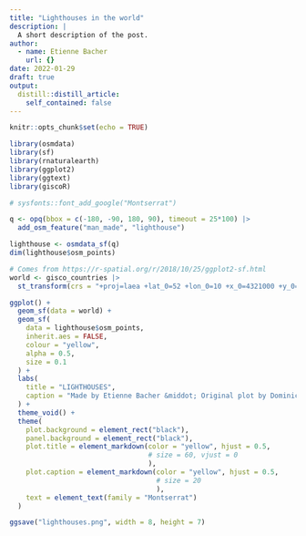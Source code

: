```yaml
---
title: "Lighthouses in the world"
description: |
  A short description of the post.
author:
  - name: Etienne Bacher
    url: {}
date: 2022-01-29
draft: true
output:
  distill::distill_article:
    self_contained: false
---
```



```r
knitr::opts_chunk$set(echo = TRUE)
```

```r
library(osmdata)
library(sf)
library(rnaturalearth)
library(ggplot2)
library(ggtext)
library(giscoR)

# sysfonts::font_add_google("Montserrat")
```

```r
q <- opq(bbox = c(-180, -90, 180, 90), timeout = 25*100) |>
  add_osm_feature("man_made", "lighthouse")

lighthouse <- osmdata_sf(q)
dim(lighthouse$osm_points)
```

```r
# Comes from https://r-spatial.org/r/2018/10/25/ggplot2-sf.html
world <- gisco_countries |> 
  st_transform(crs = "+proj=laea +lat_0=52 +lon_0=10 +x_0=4321000 +y_0=3210000 +ellps=GRS80 +units=m +no_defs")
```

```r
ggplot() +
  geom_sf(data = world) +
  geom_sf(
    data = lighthouse$osm_points,
    inherit.aes = FALSE,
    colour = "yellow",
    alpha = 0.5,
    size = 0.1
  ) +
  labs(
    title = "LIGHTHOUSES",
    caption = "Made by Etienne Bacher &middot; Original plot by Dominic Royé &middot; Data from OSM<br>"
  ) +
  theme_void() +
  theme(
    plot.background = element_rect("black"),
    panel.background = element_rect("black"),
    plot.title = element_markdown(color = "yellow", hjust = 0.5, 
                                  # size = 60, vjust = 0
                                  ),
    plot.caption = element_markdown(color = "yellow", hjust = 0.5, 
                                    # size = 20
                                    ),
    text = element_text(family = "Montserrat")
  )
```

```r
ggsave("lighthouses.png", width = 8, height = 7)
```

